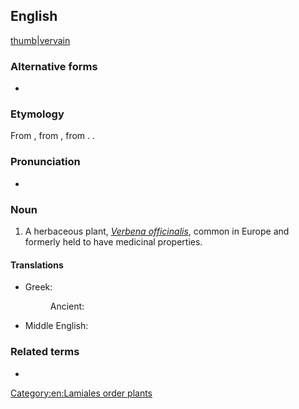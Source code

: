 ==English==
[[image:Verbena officinalis (Verbenaceae) (Vervain) - (flowering), Ortenaukreis (Landkreis), BRD.jpg|thumb|[[vervain]]]]

===Alternative forms===
* {{alter|en|vervein}} {{q|obsolete}}

===Etymology===
From {{inh|en|enm|verveyne}}, from {{der|en|fro|verveine}}, from {{der|en|la|verbēna}}. {{doublet|en|verbena}}.

===Pronunciation===
* {{IPA|en|/ˈvɜːveɪn/}}

===Noun===
{{en-noun|~}}

# A herbaceous plant, ''[[Verbena officinalis]]'', common in Europe and formerly held to have medicinal properties.

====Translations====
{{trans-top|''Verbena officinalis''}}
* Greek:
*: Ancient: {{t|grc|περιστέριον|n}}
{{trans-mid}}
* Middle English: {{t|enm|verveyne}}
{{trans-bottom}}

===Related terms===
* {{l|en|verbena}}

[[Category:en:Lamiales order plants]]